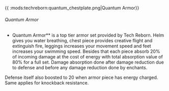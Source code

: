  {{
:mods:techreborn:quantum_chestplate.png|Quantum Armor}}

###### Quantum Armor

- Quantum Armor** is a top tier armor set provided by Tech
        Reborn. Helm gives you water breathing, chest piece provides
        creative flight and extinguish fire, leggings increases your
        movement speed and feet increases your swimming speed. Besides
        that each piece absorb 20% of incoming damage at the cost of
        energy with total absorption value of 80% for a full set. Damage
        absorption done after damage reduction due to defense and before
        any damage reduction done by enchants.

Defense itself also boosted to 20 when armor piece has energy charged.
Same applies for knockback resistance.
